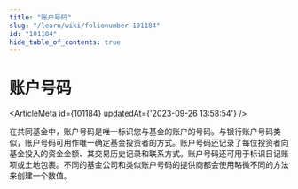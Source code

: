 ```yaml
---
title: "账户号码"
slug: "/learn/wiki/folionumber-101184"
id: "101184"
hide_table_of_contents: true
---
```



# 账户号码

<ArticleMeta id={101184} updatedAt={'2023-09-26 13:58:54'} />
<div className='border-solid border-b border-t-0 my-4 border-[var(--ifm-color-gray-300)]' />

在共同基金中，账户号码是唯一标识您与基金的账户的号码。与银行账户号码类似，账户号码可用作唯一确定基金投资者的方式。账户号码还记录了每位投资者向基金投入的资金金额、其交易历史记录和联系方式。账户号码还可用于标识日记账项或土地包裹。不同的基金公司和类似账户号码的提供商都会使用略微不同的方法来创建一个数值。
